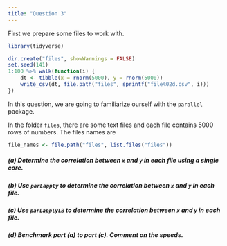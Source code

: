 ```yaml
---
title: "Question 3"
---
```


First we prepare some files to work with.

```r
library(tidyverse)
```

```r
dir.create("files", showWarnings = FALSE)
set.seed(141)
1:100 %>% walk(function(i) {
    dt <- tibble(x = rnorm(5000), y = rnorm(5000))
    write_csv(dt, file.path("files", sprintf("file%02d.csv", i)))
})
```

In this question, we are going to familiarize ourself with the `parallel` package.

In the folder `files`, there are some text files and each file contains 5000 rows of numbers. The files names are
```r
file_names <- file.path("files", list.files("files"))
```


##### (a) Determine the correlation between `x` and `y` in each file using a single core.


##### (b) Use `parLapply` to determine the correlation between `x` and `y` in each file.



##### (c) Use `parLapplyLB` to determine the correlation between `x` and `y` in each file.



##### (d) Benchmark part (a) to part (c). Comment on the speeds.

